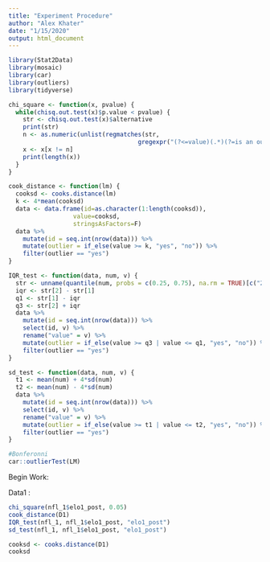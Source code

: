 ```yaml
---
title: "Experiment Procedure"
author: "Alex Khater"
date: "1/15/2020"
output: html_document
---
```

```r
library(Stat2Data)
library(mosaic)
library(car)
library(outliers)
library(tidyverse)
```



```r
chi_square <- function(x, pvalue) {
  while(chisq.out.test(x)$p.value < pvalue) {
    str <- chisq.out.test(x)$alternative
    print(str)
    n <- as.numeric(unlist(regmatches(str,
                                    gregexpr("(?<=value)(.*)(?=is an outlier)", str, perl = T))))
    x <- x[x != n]
    print(length(x))
  }
}
```

```r
cook_distance <- function(lm) {
  cooksd <- cooks.distance(lm)
  k <- 4*mean(cooksd)
  data <- data.frame(id=as.character(1:length(cooksd)), 
                  value=cooksd, 
                  stringsAsFactors=F)
  data %>%
    mutate(id = seq.int(nrow(data))) %>%
    mutate(outlier = if_else(value >= k, "yes", "no")) %>%
    filter(outlier == "yes")
}
```


```r
IQR_test <- function(data, num, v) {
  str <- unname(quantile(num, probs = c(0.25, 0.75), na.rm = TRUE)[c("25%", "75%")])
  iqr <- str[2] - str[1]
  q1 <- str[1] - iqr
  q3 <- str[2] + iqr
  data %>%
    mutate(id = seq.int(nrow(data))) %>%
    select(id, v) %>%
    rename("value" = v) %>%
    mutate(outlier = if_else(value >= q3 | value <= q1, "yes", "no")) %>%
    filter(outlier == "yes")
}
```

```r
sd_test <- function(data, num, v) {
  t1 <- mean(num) + 4*sd(num)
  t2 <- mean(num) - 4*sd(num)
  data %>%
    mutate(id = seq.int(nrow(data))) %>%
    select(id, v) %>%
    rename("value" = v) %>%
    mutate(outlier = if_else(value >= t1 | value <= t2, "yes", "no")) %>%
    filter(outlier == "yes")
}
```

```r
#Bonferonni
car::outlierTest(LM)
```

Begin Work:

Data1 :
```r
chi_square(nfl_1$elo1_post, 0.05)
cook_distance(D1)
IQR_test(nfl_1, nfl_1$elo1_post, "elo1_post")
sd_test(nfl_1, nfl_1$elo1_post, "elo1_post")
```


```r
cooksd <- cooks.distance(D1)
cooksd
```









